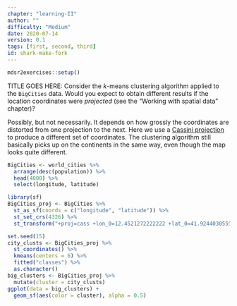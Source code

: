 ```yaml
---
chapter: "learning-II"
author: ""
difficulty: "Medium"
date: 2020-07-14 
version: 0.1
tags: [first, second, third]
id: shark-make-fork
---
```


```r
mdsr2exercises::setup()
```

TITLE GOES HERE: Consider the $k$-means clustering algorithm applied to the `BigCities` data.
Would you expect to obtain different results if the location coordinates were *projected* (see the "Working with spatial data" chapter)?  


<!--begin-answer-->
Possibly, but not necessarily. It depends on how grossly the coordinates are distorted from one projection to the next. Here we use a [Cassini projection](https://en.wikipedia.org/wiki/Cassini_projection) to produce a different set of coordinates. The clustering algorithm still basically picks up on the continents in the same way, even though the map looks quite different. 

```r
BigCities <- world_cities %>%
  arrange(desc(population)) %>%
  head(4000) %>%
  select(longitude, latitude)
```

```r
library(sf)
BigCities_proj <- BigCities %>%
  st_as_sf(coords = c("longitude", "latitude")) %>%
  st_set_crs(4326) %>%
  st_transform("+proj=cass +lon_0=12.4521272222222 +lat_0=41.9244030555555 +x_0=0 +y_0=0 +ellps=WGS84 +units=m +no_defs")
```

```r
set.seed(15)
city_clusts <- BigCities_proj %>%
  st_coordinates() %>%
  kmeans(centers = 6) %>%
  fitted("classes") %>%
  as.character()
big_clusters <- BigCities_proj %>%
  mutate(cluster = city_clusts)
ggplot(data = big_clusters) +
  geom_sf(aes(color = cluster), alpha = 0.5)
```
<!--end-answer-->


